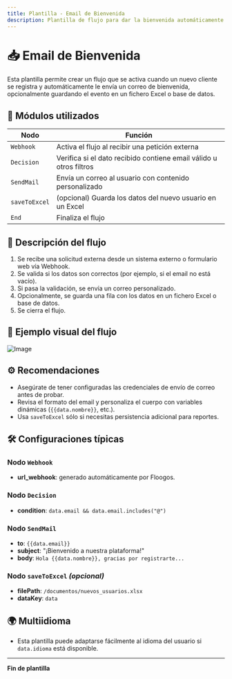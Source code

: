 ```yaml
---
title: Plantilla - Email de Bienvenida
description: Plantilla de flujo para dar la bienvenida automáticamente a un nuevo cliente o usuario.
---
```


# 📥 Email de Bienvenida

Esta plantilla permite crear un flujo que se activa cuando un nuevo cliente se registra y automáticamente le envía un correo de bienvenida, opcionalmente guardando el evento en un fichero Excel o base de datos.

## 🧩 Módulos utilizados

| Nodo         | Función                                                                 |
|--------------|-------------------------------------------------------------------------|
| `Webhook`    | Activa el flujo al recibir una petición externa                        |
| `Decision`   | Verifica si el dato recibido contiene email válido u otros filtros     |
| `SendMail`   | Envía un correo al usuario con contenido personalizado                 |
| `saveToExcel`| (opcional) Guarda los datos del nuevo usuario en un Excel              |
| `End`        | Finaliza el flujo                                                      |


## 📝 Descripción del flujo
1. Se recibe una solicitud externa desde un sistema externo o formulario web vía Webhook.
2. Se valida si los datos son correctos (por ejemplo, si el email no está vacío).
3. Si pasa la validación, se envía un correo personalizado.
4. Opcionalmente, se guarda una fila con los datos en un fichero Excel o base de datos.
5. Se cierra el flujo.


## 📄 Ejemplo visual del flujo
![Image](../../../../assets/welcome-email-esquema.jpg)


## ⚙️ Recomendaciones
- Asegúrate de tener configuradas las credenciales de envío de correo antes de probar.
- Revisa el formato del email y personaliza el cuerpo con variables dinámicas (`{{data.nombre}}`, etc.).
- Usa `saveToExcel` sólo si necesitas persistencia adicional para reportes.


## 🛠 Configuraciones típicas

### Nodo `Webhook`
- **url_webhook**: generado automáticamente por Floogos.

### Nodo `Decision`
- **condition**: `data.email && data.email.includes("@")`

### Nodo `SendMail`
- **to**: `{{data.email}}`
- **subject**: "¡Bienvenido a nuestra plataforma!"
- **body**: `Hola {{data.nombre}}, gracias por registrarte...`

### Nodo `saveToExcel` *(opcional)*
- **filePath**: `/documentos/nuevos_usuarios.xlsx`
- **dataKey**: `data`


## 🌍 Multiidioma
- Esta plantilla puede adaptarse fácilmente al idioma del usuario si `data.idioma` está disponible.


---
**Fin de plantilla**
